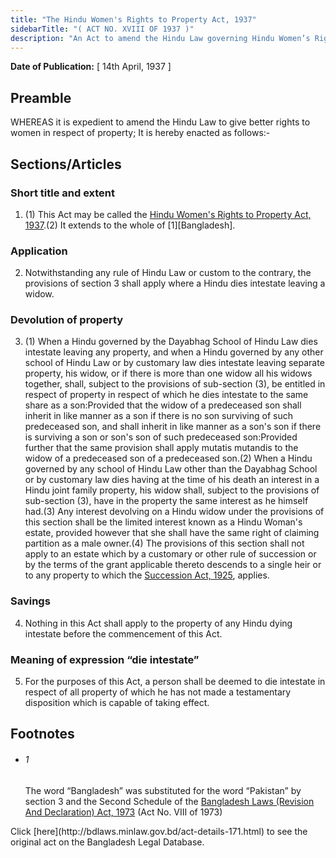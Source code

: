 ```yaml
---
title: "The Hindu Women's Rights to Property Act, 1937"
sidebarTitle: "( ACT NO. XVIII OF 1937 )"
description: "An Act to amend the Hindu Law governing Hindu Women’s Rights to Property."
---
```


**Date of Publication:** [ 14th April, 1937 ]

## Preamble

WHEREAS it is expedient to amend the Hindu Law to give better rights to women in respect of property; It is hereby enacted as follows:-

## Sections/Articles

### Short title and extent

1. (1) This Act may be called the [Hindu Women's Rights to Property Act, 1937](/act-171.html "Hindu Women").(2) It extends to the whole of [1][Bangladesh].

### Application

2. Notwithstanding any rule of Hindu Law or custom to the contrary, the provisions of section 3 shall apply where a Hindu dies intestate leaving a widow.

### Devolution of property

3. (1) When a Hindu governed by the Dayabhag School of Hindu Law dies intestate leaving any property, and when a Hindu governed by any other school of Hindu Law or by customary law dies intestate leaving separate property, his widow, or if there is more than one widow all his widows together, shall, subject to the provisions of sub-section (3), be entitled in respect of property in respect of which he dies intestate to the same share as a son:Provided that the widow of a predeceased son shall inherit in like manner as a son if there is no son surviving of such predeceased son, and shall inherit in like manner as a son's son if there is surviving a son or son's son of such predeceased son:Provided further that the same provision shall apply mutatis mutandis to the widow of a predeceased son of a predeceased son.(2) When a Hindu governed by any school of Hindu Law other than the Dayabhag School or by customary law dies having at the time of his death an interest in a Hindu joint family property, his widow shall, subject to the provisions of sub-section (3), have in the property the same interest as he himself had.(3) Any interest devolving on a Hindu widow under the provisions of this section shall be the limited interest known as a Hindu Woman's estate, provided however that she shall have the same right of claiming partition as a male owner.(4) The provisions of this section shall not apply to an estate which by a customary or other rule of succession or by the terms of the grant applicable thereto descends to a single heir or to any property to which the [Succession Act, 1925](/act-138.html "Succession Act, 1925"), applies.

### Savings

4. Nothing in this Act shall apply to the property of any Hindu dying intestate before the commencement of this Act.

### Meaning of expression “die intestate”

5. For the purposes of this Act, a person shall be deemed to die intestate in respect of all property of which he has not made a testamentary disposition which is capable of taking effect.

## Footnotes

- ###### 1

  The word “Bangladesh” was substituted for the word “Pakistan” by section 3 and the Second Schedule of the [Bangladesh Laws (Revision And Declaration) Act, 1973](/act-430.html "Bangladesh Laws (Revision And Declaration) Act, 1973") (Act No. VIII of 1973)

<Note>
  Click [here](http://bdlaws.minlaw.gov.bd/act-details-171.html) to see the original act on the Bangladesh Legal Database.
</Note>
